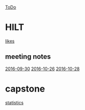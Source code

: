 [[ToDo]]

= HILT =
[[likes]]
== meeting notes ==
[[2016-09-30]]
[[2016-10-26]]
[[2016-10-28]]


= capstone =
[[statistics]]
